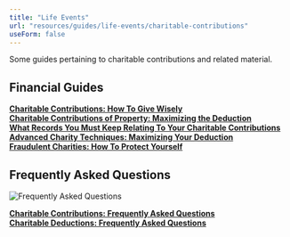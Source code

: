 ```yaml
---
title: "Life Events"
url: "resources/guides/life-events/charitable-contributions"
useForm: false
---
```


  
Some guides pertaining to charitable contributions and related material.  
  

Financial Guides
----------------

[**Charitable Contributions: How To Give Wisely**](charitable-contributions-fg)  
[**Charitable Contributions of Property: Maximizing the Deduction**](charitable-contributions-property-fg)  
[**What Records You Must Keep Relating To Your Charitable Contributions**](charitable-contributions-Records-fg)  
[**Advanced Charity Techniques: Maximizing Your Deduction**](advanced-charity-techniques-fg)  
[**Fraudulent Charities: How To Protect Yourself**](fraudulent-charities-fg)  

Frequently Asked Questions
--------------------------

![Frequently Asked Questions](../../../../../../../assets/images/icon-faq.png)

[**Charitable Contributions: Frequently Asked Questions**](charitable-contributions-faq)  
[**Charitable Deductions: Frequently Asked Questions**](charitable-deductions-faq)

